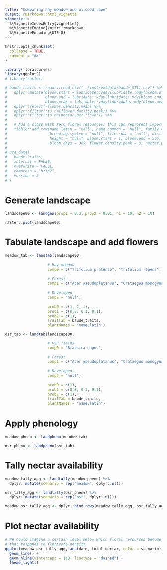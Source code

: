 ```yaml
---
title: "Comparing hay meadow and oilseed rape"
output: rmarkdown::html_vignette
vignette: >
  %\VignetteIndexEntry{vignette2}
  %\VignetteEngine{knitr::rmarkdown}
  %\VignetteEncoding{UTF-8}
---
```


```r
knitr::opts_chunk$set(
  collapse = TRUE,
  comment = "#>"
)
```

```r
library(floralcurves)
library(ggplot2)
# library(raster)

# baude_traits <- readr::read_csv("../inst/extdata/baude_ST11.csv") %>%
#   dplyr::mutate(bloom.start = lubridate::yday(lubridate::mdy(bloom.start)),
#                 bloom.end = lubridate::yday(lubridate::mdy(bloom.end)),
#                 bloom.peak = lubridate::yday(lubridate::mdy(bloom.peak))) %>%
#   dplyr::select(-flower.density.mean) %>%
#   dplyr::filter(!is.na(flower.density.peak)) %>%
#   dplyr::filter(!is.na(nectar.per.flower)) %>%
# 
#   # Add a class with zero floral resources; this can represent impervious surface, water, turfgrass, etc.
#   tibble::add_row(name.latin = "null", name.common = "null", family = "null",
#                   breeding.system = "null", life.span = "null", dicliny = "null",
#                   height = "null", bloom.start = 1, bloom.end = 365, bloom.peak = 180,
#                   bloom.days = 365, flower.density.peak = 0, nectar.per.flower = 0)
# 
# use_data(
#   baude_traits,
#   internal = FALSE,
#   overwrite = FALSE,
#   compress = "bzip2",
#   version = 2
# )
```

# Generate landscape
```r
landscape00 <- landgen(prop1 = 0.3, prop2 = 0.01, n1 = 10, n2 = 10)

raster::plot(landscape00)
```

# Tabulate landscape and add flowers
```r
meadow_tab <- landtab(landscape00, 
                   
                   # Hay meadow
                   comp0 = c("Trifolium pratense", "Trifolium repens", "Vicia sativa"),
                   
                   # Forest
                   comp1 = c("Acer pseudoplatanus", "Crataegus monogyna", "Salix cinerea"),
                   
                   # Developed
                   comp2 = "null",
                   
                   prob0 = c(1, 1, 1),
                   prob1 = c(0.8, 0.1, 0.1),
                   prob2 = c(1),
                   traitTab = baude_traits,
                   plantNames = "name.latin")

osr_tab <- landtab(landscape00, 
                   
                   # OSR fields
                   comp0 = "Brassica napus",
                   
                   # Forest
                   comp1 = c("Acer pseudoplatanus", "Crataegus monogyna", "Salix cinerea"),
                   
                   # Developed
                   comp2 = "null",
                   
                   prob0 = c(1),
                   prob1 = c(0.8, 0.1, 0.1),
                   prob2 = c(1),
                   traitTab = baude_traits,
                   plantNames = "name.latin")
```

# Apply phenology
```r
meadow_pheno <- landpheno(meadow_tab) 

osr_pheno <- landpheno(osr_tab)
```

# Tally nectar availability
```r
meadow_tally_agg <- landtally(meadow_pheno) %>%
  dplyr::mutate(scenario = rep("meadow", dplyr::n()))

osr_tally_agg <- landtally(osr_pheno) %>%
  dplyr::mutate(scenario = rep("osr", dplyr::n()))

meadow_osr_tally_agg <- dplyr::bind_rows(meadow_tally_agg, osr_tally_agg)

```

# Plot nectar availability
```r
# We could imagine a certain level below which floral resources become limiting; in reality, this line would be a curve 
# that responds to florivore density.
ggplot(meadow_osr_tally_agg, aes(date, total.nectar, color = scenario)) +
  geom_line() +
  geom_hline(yintercept = 1e9, linetype = "dashed") +
  theme_light()
```

